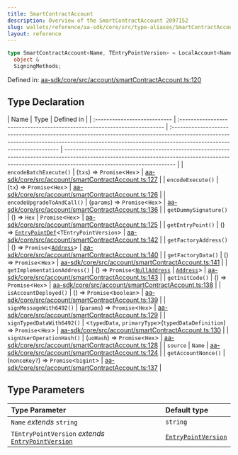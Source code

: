 ```yaml
---
title: SmartContractAccount
description: Overview of the SmartContractAccount 2097152
slug: wallets/reference/aa-sdk/core/src/type-aliases/SmartContractAccount
layout: reference
---
```


```ts
type SmartContractAccount<Name, TEntryPointVersion> = LocalAccount<Name> &
  object &
  SigningMethods;
```

Defined in: [aa-sdk/core/src/account/smartContractAccount.ts:120](https://github.com/alchemyplatform/aa-sdk/blob/923a52171f7246172caf350853843e6680197da9/aa-sdk/core/src/account/smartContractAccount.ts#L120)

## Type Declaration

| Name                         | Type                                                                      | Defined in                                                                                                                                                                                          |
| :--------------------------- | :------------------------------------------------------------------------ | :-------------------------------------------------------------------------------------------------------------------------------------------------------------------------------------------------- | --------------------------------------------------------------------------------------------------------------------------------------------------------------------------------------------------- |
| `encodeBatchExecute()`       | (`txs`) => `Promise`\<`Hex`>                                              | [aa-sdk/core/src/account/smartContractAccount.ts:127](https://github.com/alchemyplatform/aa-sdk/blob/923a52171f7246172caf350853843e6680197da9/aa-sdk/core/src/account/smartContractAccount.ts#L127) |
| `encodeExecute()`            | (`tx`) => `Promise`\<`Hex`>                                               | [aa-sdk/core/src/account/smartContractAccount.ts:126](https://github.com/alchemyplatform/aa-sdk/blob/923a52171f7246172caf350853843e6680197da9/aa-sdk/core/src/account/smartContractAccount.ts#L126) |
| `encodeUpgradeToAndCall()`   | (`params`) => `Promise`\<`Hex`>                                           | [aa-sdk/core/src/account/smartContractAccount.ts:136](https://github.com/alchemyplatform/aa-sdk/blob/923a52171f7246172caf350853843e6680197da9/aa-sdk/core/src/account/smartContractAccount.ts#L136) |
| `getDummySignature()`        | () => `Hex`                                                               | `Promise`\<`Hex`>                                                                                                                                                                                   | [aa-sdk/core/src/account/smartContractAccount.ts:125](https://github.com/alchemyplatform/aa-sdk/blob/923a52171f7246172caf350853843e6680197da9/aa-sdk/core/src/account/smartContractAccount.ts#L125) |
| `getEntryPoint()`            | () => [`EntryPointDef`](EntryPointDef.mdx)\<`TEntryPointVersion`>         | [aa-sdk/core/src/account/smartContractAccount.ts:142](https://github.com/alchemyplatform/aa-sdk/blob/923a52171f7246172caf350853843e6680197da9/aa-sdk/core/src/account/smartContractAccount.ts#L142) |
| `getFactoryAddress()`        | () => `Promise`\<[`Address`](Address.mdx)>                                | [aa-sdk/core/src/account/smartContractAccount.ts:140](https://github.com/alchemyplatform/aa-sdk/blob/923a52171f7246172caf350853843e6680197da9/aa-sdk/core/src/account/smartContractAccount.ts#L140) |
| `getFactoryData()`           | () => `Promise`\<`Hex`>                                                   | [aa-sdk/core/src/account/smartContractAccount.ts:141](https://github.com/alchemyplatform/aa-sdk/blob/923a52171f7246172caf350853843e6680197da9/aa-sdk/core/src/account/smartContractAccount.ts#L141) |
| `getImplementationAddress()` | () => `Promise`\<[`NullAddress`](NullAddress.mdx)                         | [`Address`](Address.mdx)>                                                                                                                                                                           | [aa-sdk/core/src/account/smartContractAccount.ts:143](https://github.com/alchemyplatform/aa-sdk/blob/923a52171f7246172caf350853843e6680197da9/aa-sdk/core/src/account/smartContractAccount.ts#L143) |
| `getInitCode()`              | () => `Promise`\<`Hex`>                                                   | [aa-sdk/core/src/account/smartContractAccount.ts:138](https://github.com/alchemyplatform/aa-sdk/blob/923a52171f7246172caf350853843e6680197da9/aa-sdk/core/src/account/smartContractAccount.ts#L138) |
| `isAccountDeployed()`        | () => `Promise`\<`boolean`>                                               | [aa-sdk/core/src/account/smartContractAccount.ts:139](https://github.com/alchemyplatform/aa-sdk/blob/923a52171f7246172caf350853843e6680197da9/aa-sdk/core/src/account/smartContractAccount.ts#L139) |
| `signMessageWith6492()`      | (`params`) => `Promise`\<`Hex`>                                           | [aa-sdk/core/src/account/smartContractAccount.ts:129](https://github.com/alchemyplatform/aa-sdk/blob/923a52171f7246172caf350853843e6680197da9/aa-sdk/core/src/account/smartContractAccount.ts#L129) |
| `signTypedDataWith6492()`    | \<`typedData`, `primaryType`>(`typedDataDefinition`) => `Promise`\<`Hex`> | [aa-sdk/core/src/account/smartContractAccount.ts:130](https://github.com/alchemyplatform/aa-sdk/blob/923a52171f7246172caf350853843e6680197da9/aa-sdk/core/src/account/smartContractAccount.ts#L130) |
| `signUserOperationHash()`    | (`uoHash`) => `Promise`\<`Hex`>                                           | [aa-sdk/core/src/account/smartContractAccount.ts:128](https://github.com/alchemyplatform/aa-sdk/blob/923a52171f7246172caf350853843e6680197da9/aa-sdk/core/src/account/smartContractAccount.ts#L128) |
| `source`                     | `Name`                                                                    | [aa-sdk/core/src/account/smartContractAccount.ts:124](https://github.com/alchemyplatform/aa-sdk/blob/923a52171f7246172caf350853843e6680197da9/aa-sdk/core/src/account/smartContractAccount.ts#L124) |
| `getAccountNonce()`          | (`nonceKey?`) => `Promise`\<`bigint`>                                     | [aa-sdk/core/src/account/smartContractAccount.ts:137](https://github.com/alchemyplatform/aa-sdk/blob/923a52171f7246172caf350853843e6680197da9/aa-sdk/core/src/account/smartContractAccount.ts#L137) |

## Type Parameters

| Type Parameter                                                              | Default type                                 |
| :-------------------------------------------------------------------------- | :------------------------------------------- |
| `Name` _extends_ `string`                                                   | `string`                                     |
| `TEntryPointVersion` _extends_ [`EntryPointVersion`](EntryPointVersion.mdx) | [`EntryPointVersion`](EntryPointVersion.mdx) |
